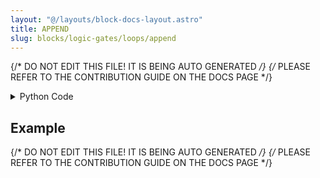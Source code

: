 ```yaml
---
layout: "@/layouts/block-docs-layout.astro"
title: APPEND
slug: blocks/logic-gates/loops/append
---
```


{/* DO NOT EDIT THIS FILE! IT IS BEING AUTO GENERATED */}
{/* PLEASE REFER TO THE CONTRIBUTION GUIDE ON THE DOCS PAGE */}


<PythonDocsDisplay docstring={docstring} />
<details>
<summary>Python Code</summary>

```python
from numpy import append
from flojoy import flojoy, OrderedPair, Matrix, DataFrame, Vector, Scalar


@flojoy
def APPEND(
    primary_dp: OrderedPair | Matrix | DataFrame | Scalar | Vector,
    secondary_dp: OrderedPair | Matrix | DataFrame | Scalar | Vector,
) -> OrderedPair | Matrix | DataFrame | Vector:
    """The APPEND node appends a single data point to an array.

    The large array must be passed to the bottom "array" connection.

    For ordered pair, the single point must have a shape of 1 (or (1,)).

    Inputs
    ------
    primary_dp : OrderedPair|Vector|Scalar|Matrix|DataFrame
        Input that ends up "on top" of the resulting DataContainer.
    secondary_dp : OrderedPair|Vector|Scalar|Matrix|DataFrame
        Input that ends up "on the bottom" of the resulting DataContainer.

    Returns
    -------
    OrderedPair, Matrix, DataFrame, Vector
    """

    if isinstance(primary_dp, OrderedPair) and isinstance(secondary_dp, OrderedPair):
        x0 = primary_dp.x
        y0 = primary_dp.y

        x1 = secondary_dp.x
        y1 = secondary_dp.y

        if y1.shape[0] != 1:
            raise ValueError(
                (
                    "To append, APPEND node the requires the non-array "
                    "input to have a single point. "
                    f"The data passed has a shape of: {y1.shape}"
                )
            )

        x = append(x0, x1)
        y = append(y0, y1)
        return OrderedPair(x=x, y=y)

    elif isinstance(primary_dp, Matrix) and isinstance(secondary_dp, Matrix):
        m0 = primary_dp.m
        m1 = secondary_dp.m

        m = append(m0, m1, axis=0)
        return Matrix(m=m)

    elif isinstance(primary_dp, Vector) and isinstance(secondary_dp, Vector):
        v0 = primary_dp.v
        v1 = secondary_dp.v

        v = append(v0, v1, axis=0)
        return Vector(v=v)

    elif isinstance(primary_dp, Vector) and isinstance(secondary_dp, Scalar):
        v0 = primary_dp.v
        v1 = secondary_dp.c

        v = append(v0, [v1], axis=0)
        return Vector(v=v)

    elif isinstance(primary_dp, Scalar) and isinstance(secondary_dp, Scalar):
        c0 = primary_dp.c
        c1 = secondary_dp.c

        v = append([c0], [c1], axis=0)
        return Vector(v=v)

    else:
        raise ValueError(
            (
                "The APPEND node requires the two inputs to be the same type. "
                f"The types passed were: {type(primary_dp)} and {type(secondary_dp)}"
            )
        )

```

[Find this Flojoy Block on GitHub](https://github.com/flojoy-ai/blocks/blob/main/blocks/LOGIC_GATES/LOOPS/APPEND/APPEND.py)

</details>

## Example


<GetHelpWidget />


<AppDisplay app={app} blockName="APPEND" client:visible />


<Example />

{/* DO NOT EDIT THIS FILE! IT IS BEING AUTO GENERATED */}
{/* PLEASE REFER TO THE CONTRIBUTION GUIDE ON THE DOCS PAGE */}
